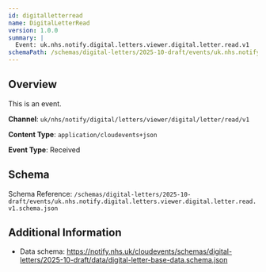 ```yaml
---
id: digitalletterread
name: DigitalLetterRead
version: 1.0.0
summary: |
  Event: uk.nhs.notify.digital.letters.viewer.digital.letter.read.v1
schemaPath: /schemas/digital-letters/2025-10-draft/events/uk.nhs.notify.digital.letters.viewer.digital.letter.read.v1.schema.json
---
```


## Overview

This is an event.

**Channel**: `uk/nhs/notify/digital/letters/viewer/digital/letter/read/v1`

**Content Type**: `application/cloudevents+json`

**Event Type**: Received

## Schema

Schema Reference: `/schemas/digital-letters/2025-10-draft/events/uk.nhs.notify.digital.letters.viewer.digital.letter.read.v1.schema.json`

<!-- Renders the given schema into the page, as a JSON code block -->
<Schema file="uk.nhs.notify.digital.letters.viewer.digital.letter.read.v1.schema.json" />

<!-- Renders the given schema into the page using a nice Schema component -->
<SchemaViewer file="uk.nhs.notify.digital.letters.viewer.digital.letter.read.v1.schema.json" />

## Additional Information

- Data schema: https://notify.nhs.uk/cloudevents/schemas/digital-letters/2025-10-draft/data/digital-letter-base-data.schema.json
